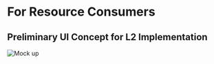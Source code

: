 # For Resource Consumers

## Preliminary UI Concept for L2 Implementation

![Mock up](/images/ss2.png "Mock up")